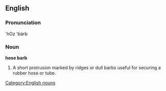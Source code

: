 ==English==

===Pronunciation===
'hOz 'bärb

===Noun===
'''hose barb'''
# A short protrusion marked by ridges or dull barbs useful for securing a rubber hose or tube.

[[Category:English nouns]]